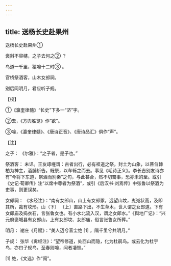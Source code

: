 ```yaml
---
---
---
```

title: 送杨长史赴果州
---



送杨长史赴果州①


褒斜不容幰，之子去何之② ？

鸟道一千里，猿啼十二时③ 。

官桥祭酒客，山木女郎祠。

别后同明月，君应听子规。

【校】

①《瀛奎律髓》“长史”下多一“济”字。

②去，《方舆胜览》作“欲”。

③啼，《瀛奎律髓》、《唐诗正音》、《唐诗品汇》俱作“声”。

【注】

之子： 《尔雅》：“之子者，是子也。”

祭酒客： 未详。王友琢崕谓：古者出行，必有祖道之祭，封土为山象，以菩刍棘柏为神主，酒脯祈告。既祭，以车轹之而去。事见《毛诗正义》。李长吉别友诗亦有“今将下东道，祭酒而别秦”之句，与此甚合，然不切蜀事，恐亦未的至。或引《史记·荀卿传》注“以席中尊者为祭酒”，或引《后汉书·刘焉传》中张鲁以祭酒为吏事，则更误矣。

女郎祠： 《水经注》：“南有女郎山，山上有女郎冢。远望山坟，嵬嵬状高，及即其所，裁有坟形。山（下） 〔上〕直路下出，不生草木，世人谓之女郎道。下有女郎庙及捣衣石，言张鲁女也。有小水北流入汉，谓之女郎水。”《舆地广记》：“兴元府褒城县有女郎山，上有女郎坟、女郎庙，俗言张鲁女所葬。”

明月： 谢庄《月赋》：“美人迈兮音尘绝 [1] ，隔千里兮共明月。”

子规： 张华《禽经注》：“望帝修道，处西山而隐，化为杜鹃鸟。或云化为杜宇鸟，亦曰子规鸟。至春则啼，闻者凄恻。”

[1] 绝，《文选》作“阙”。